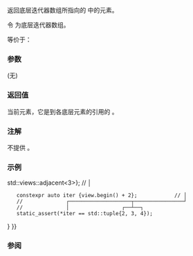 {{cpp/ranges/adjacent_view/iterator/title|operator*}}
{{cpp/ranges/adjacent_view/navbar}}

{{ddcl|since=c++23|1=
constexpr auto operator*() const;
}}

返回底层迭代器数组所指向的 {{c|V}} 中的元素。

令 {{rlpi|/#数据成员|current_}} 为底层迭代器数组。

等价于：
{{source|1=
return /*tuple-transform*/([](auto&amp; i) -&gt; decltype(auto) { return *i; }, current_);
}}

===参数===
(无)

===返回值===
当前元素，它是到各底层元素的引用的 {{lc|std::tuple}}。

===注解===
不提供 {{c|operator-&gt;}}。 

===示例===
{{example
|code=
#include &lt;ranges&gt;
#include &lt;tuple&gt;

int main()
{
    constexpr static auto v = {0, 1, 2, 3, 4, 5};
    //                               └──┬──┘
    //                                  └─────────────────┐
    constexpr auto view {v {{!}} std::views::adjacent&lt;3&gt;}; // │
    constexpr auto iter {view.begin() + 2};            // │
    //              ┌────────────────────┬────────────────┘
    //              │                 ┌──┴──┐
    static_assert(*iter == std::tuple{2, 3, 4});
}
}}

===参阅===
{{dsc begin}}
{{dsc mem fun|cpp/ranges/adjacent_view/iterator/operator_at|title=operator[]|根据索引访问元素|notes={{mark c++23}}}}
{{dsc end}}

{{langlinks|en|es|ja|ru}}